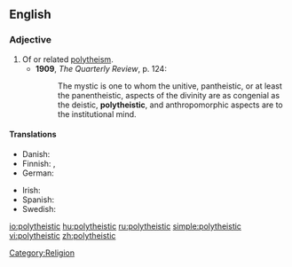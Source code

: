 ==English==

===Adjective===
{{en-adj}}

# Of or related [[polytheism]].
#* '''1909''', ''The Quarterly Review'', p. 124:
#*: The mystic is one to whom the unitive, pantheistic, or at least the panentheistic, aspects of the divinity are as congenial as the deistic, '''polytheistic''', and anthropomorphic aspects are to the institutional mind.

====Translations====
{{trans-top|of or related polytheism}}
* Danish: {{t-|da|polyteistisk}}
* Finnish: {{t-|fi|polyteistinen}}, {{t-|fi|monijumalainen}}
* German: {{t-|de|polytheistisch}}
{{trans-mid}}
* Irish: {{t|ga|ildiach}}
* Spanish: {{t+|es|politeísta}}
* Swedish: {{t-|sv|polyteistisk}}
{{trans-bottom}}

[[Category:Religion]]

[[io:polytheistic]]
[[hu:polytheistic]]
[[ru:polytheistic]]
[[simple:polytheistic]]
[[vi:polytheistic]]
[[zh:polytheistic]]